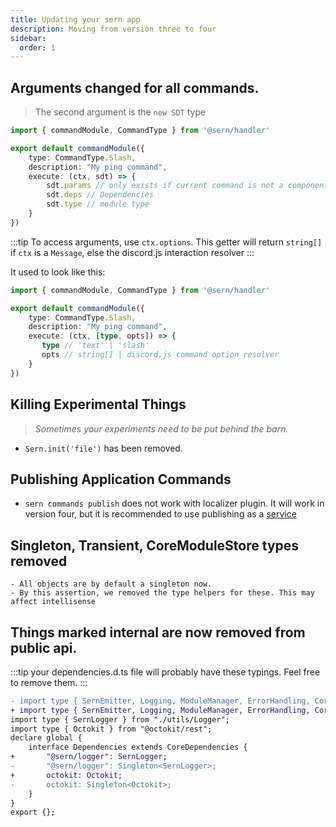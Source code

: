 ```yaml
---
title: Updating your sern app
description: Moving from version three to four 
sidebar:
  order: 1
---
```


## Arguments changed for all commands.
> The second argument is the `new SDT` type

```ts {7-10}
import { commandModule, CommandType } from '@sern/handler'

export default commandModule({ 
    type: CommandType.Slash,
    description: "My ping command",
    execute: (ctx, sdt) => {
        sdt.params // only exists if current command is not a component
        sdt.deps // Dependencies 
        sdt.type // module type
    }
})
```
:::tip 
To access arguments, use `ctx.options`. 
This getter will return `string[]` if `ctx` is a `Message`, else the discord.js interaction resolver
:::

It used to look like this:
```ts {7-8}
import { commandModule, CommandType } from '@sern/handler'

export default commandModule({ 
    type: CommandType.Slash,
    description: "My ping command",
    execute: (ctx, [type, opts]) => {
       type // 'text' | 'slash' 
       opts // string[] | discord.js command option resolver
    }
})
```

## Killing Experimental Things
> *Sometimes your experiments need to be put behind the barn.*

- `Sern.init('file')` has been removed. 


## Publishing Application Commands
- `sern commands publish` does not work with localizer plugin. It will work in version four, but it is recommended to use
publishing as a [service](/v4/tools/publisher)

## Singleton, Transient, CoreModuleStore types removed
    - All objects are by default a singleton now. 
    - By this assertion, we removed the type helpers for these. This may affect intellisense
## Things marked internal are now removed from public api.

:::tip 
your dependencies.d.ts file will probably have these typings. Feel free to remove them.
:::

```diff lang="ts" 
- import type { SernEmitter, Logging, ModuleManager, ErrorHandling, CoreDependencies, Singleton } from "@sern/handler";
+ import type { SernEmitter, Logging, ModuleManager, ErrorHandling, CoreDependencies } from "@sern/handler";
import type { SernLogger } from "./utils/Logger";
import type { Octokit } from "@octokit/rest";
declare global {
    interface Dependencies extends CoreDependencies {
+       "@sern/logger": SernLogger;
-       "@sern/logger": Singleton<SernLogger>;
+       octokit: Octokit;
-       octokit: Singleton<Octokit>;
    }
}
export {};
```

